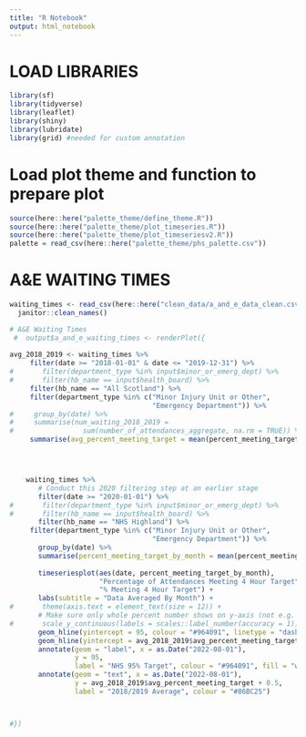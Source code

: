 ```yaml
---
title: "R Notebook"
output: html_notebook
---
```


# LOAD LIBRARIES


```r
library(sf)
library(tidyverse)
library(leaflet)
library(shiny)
library(lubridate)
library(grid) #needed for custom annotation
```


# Load plot theme and function to prepare plot

```r
source(here::here("palette_theme/define_theme.R"))
source(here::here("palette_theme/plot_timeseries.R"))
source(here::here("palette_theme/plot_timeseriesv2.R"))
palette = read_csv(here::here("palette_theme/phs_palette.csv"))
```


# A&E WAITING TIMES

```r
waiting_times <- read_csv(here::here("clean_data/a_and_e_data_clean.csv")) %>% 
  janitor::clean_names()

```






```r
# A&E Waiting Times    
 #  output$a_and_e_waiting_times <- renderPlot({
     
avg_2018_2019 <- waiting_times %>% 
     filter(date >= "2018-01-01" & date <= "2019-12-31") %>% 
#       filter(department_type %in% input$minor_or_emerg_dept) %>% 
#       filter(hb_name == input$health_board) %>% 
     filter(hb_name == "All Scotland") %>% 
     filter(department_type %in% c("Minor Injury Unit or Other", 
                                   "Emergency Department")) %>%      
#     group_by(date) %>% 
#     summarise(num_waiting_2018_2019 = 
#                 sum(number_of_attendances_aggregate, na.rm = TRUE)) %>% 
     summarise(avg_percent_meeting_target = mean(percent_meeting_target)) 




    waiting_times %>% 
       # Conduct this 2020 filtering step at an earlier stage
       filter(date >= "2020-01-01") %>% 
#       filter(department_type %in% input$minor_or_emerg_dept) %>% 
#       filter(hb_name == input$health_board) %>% 
       filter(hb_name == "NHS Highland") %>% 
     filter(department_type %in% c("Minor Injury Unit or Other", 
                                   "Emergency Department")) %>%    
       group_by(date) %>% 
       summarise(percent_meeting_target_by_month = mean(percent_meeting_target)) %>% 
       
       timeseriesplot(aes(date, percent_meeting_target_by_month),
                      "Percentage of Attendances Meeting 4 Hour Target", 
                      "% Meeting 4 Hour Target") +
       labs(subtitle = "Data Averaged By Month") +
#       theme(axis.text = element_text(size = 12)) +
       # Make sure only whole percent number shows on y-axis (not e.g. 92.5%)
#       scale_y_continuous(labels = scales::label_number(accuracy = 1)) +
       geom_hline(yintercept = 95, colour = "#964091", linetype = "dashed") + 
       geom_hline(yintercept = avg_2018_2019$avg_percent_meeting_target, colour = "#86BC25", linetype = "dashed") +
       annotate(geom = "label", x = as.Date("2022-08-01"), 
                y = 95, 
                label = "NHS 95% Target", colour = "#964091", fill = "white", alpha = 0.5) +
       annotate(geom = "text", x = as.Date("2022-08-01"), 
                y = avg_2018_2019$avg_percent_meeting_target + 0.5, 
                label = "2018/2019 Average", colour = "#86BC25")



#})

```



